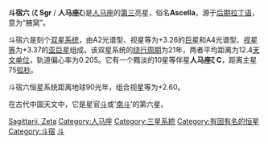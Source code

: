 {{Starbox short |
 name=斗宿六|
 epoch=[[J2000.0|J2000.0]] |
 constell=[[人马座|人马座]] |
 星官=[[斗宿|斗宿]] [[:Category:斗_(星官)|斗]] |
 ra=19<sup>h</sup> 02<sup>m</sup> 36.7<sup>s</sup> |
 dec=-29° 52' 49" |
 spectral=A2III+A4IV |
 appmag_v=+2.60 |
 dist_ly=89.1 ± 3.3 |
 dist_pc=27.3 ± 1 |
 names=Ascella, 38 Sagittarii,<BR/>[[亮星星表|HR]] 7194, [[HD星表|HD]] 176687,<BR/>[[SAO星表|SAO]] 187600, [[依巴谷星表|HIP]] 93506,<BR/>[[Star_catalogue#ADS|ADS]] 11950, CCDM 19026-2953
}}

'''斗宿六''' ('''ζ Sgr''' / '''人马座ζ''')是[[人马座|人马座]]的[[恒星亮度列表|第三]]亮星，俗名'''Ascella'''，源于[[后期拉丁语|后期拉丁语]]，意为“腋窝”。

斗宿六是刻个[[双星系统|双星系统]]，由A2光谱型、视星等为+3.26的[[巨星|巨星]]和A4光谱型、[[视星等|视星等]]为+3.37的[[亚巨星|亚巨星]]组成。该双星系统的[[绕行周期|绕行周期]]为21年，两者平均距离为12.4[[天文单位|天文单位]]，轨道偏心率为0.205。它有一个黯淡的10星等伴星'''人马座ζ C'''，距离主星75[[弧秒|弧秒]]。

斗宿六恒星系统距离地球90光年，组合视星等为+2.60。

在古代中国天文中，它是星官[[:Category:斗宿_(星官)|斗]]或'[[南斗六星|南斗]]'的第六星。

{{人马座恒星}}
{{星官|斗宿|6|5}}
{{star-system-stub}}

[[Category:拜耳天體|Sagittarii, Zeta]]
[[Category:人马座|Category:人马座]]
[[Category:三星系統|Category:三星系統]]
[[Category:有固有名的恒星|Category:有固有名的恒星]]
[[Category:斗宿|Category:斗宿]]
[[Category:斗_(星官)|斗]]